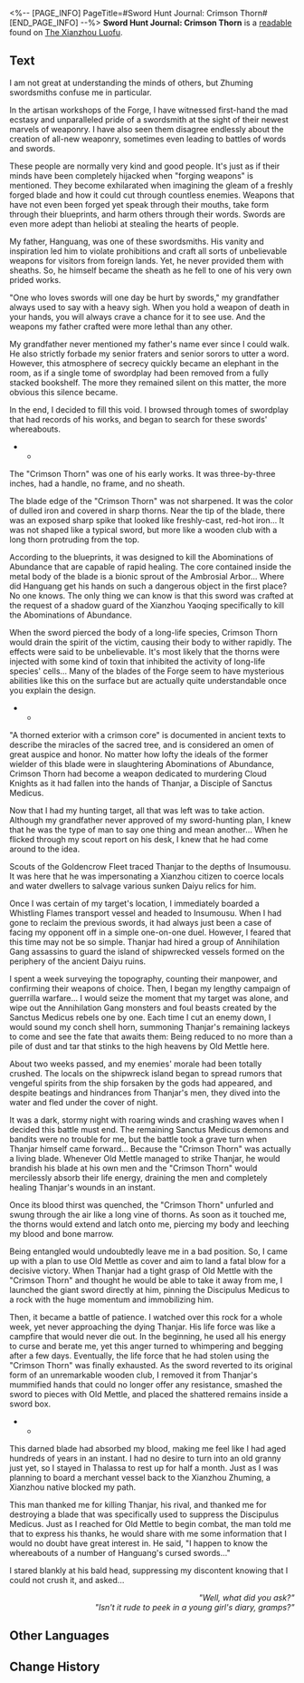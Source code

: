 <%-- [PAGE_INFO]
PageTitle=#Sword Hunt Journal: Crimson Thorn#
[END_PAGE_INFO] --%>
{{Readable Infobox
|id           = 387
|partIds      = 190682
|title        = 
|image        = Item Xianzhou Parchment.png
|world        = The Xianzhou Luofu
|parts        = 1
|author       = <!--to be added-->
|description  = Yunli's journal detailing her hunt for the cursed swords.
|part1        = Sword Hunt Journal: Crimson Thorn
|source1      = {{cx|Source missing}}
|characters   = Yaoshi
|factions     = Annihilation Gang
}}
'''Sword Hunt Journal: Crimson Thorn''' is a [[readable]] found on [[The Xianzhou Luofu]].
<!--
==Location==
{{Map Embed|<map name>|<marker id>}}
-->
==Text==
I am not great at understanding the minds of others, but Zhuming swordsmiths confuse me in particular.

In the artisan workshops of the Forge, I have witnessed first-hand the mad ecstasy and unparalleled pride of a swordsmith at the sight of their newest marvels of weaponry. I have also seen them disagree endlessly about the creation of all-new weaponry, sometimes even leading to battles of words and swords.

These people are normally very kind and good people. It's just as if their minds have been completely hijacked when "forging weapons" is mentioned. They become exhilarated when imagining the gleam of a freshly forged blade and how it could cut through countless enemies. Weapons that have not even been forged yet speak through their mouths, take form through their blueprints, and harm others through their words. Swords are even more adept than heliobi at stealing the hearts of people.

My father, Hanguang, was one of these swordsmiths. His vanity and inspiration led him to violate prohibitions and craft all sorts of unbelievable weapons for visitors from foreign lands. Yet, he never provided them with sheaths. So, he himself became the sheath as he fell to one of his very own prided works.

"One who loves swords will one day be hurt by swords," my grandfather always used to say with a heavy sigh. When you hold a weapon of death in your hands, you will always crave a chance for it to see use. And the weapons my father crafted were more lethal than any other.

My grandfather never mentioned my father's name ever since I could walk. He also strictly forbade my senior fraters and senior sorors to utter a word. However, this atmosphere of secrecy quickly became an elephant in the room, as if a single tome of swordplay had been removed from a fully stacked bookshelf. The more they remained silent on this matter, the more obvious this silence became.

In the end, I decided to fill this void. I browsed through tomes of swordplay that had records of his works, and began to search for these swords' whereabouts.

***

The "Crimson Thorn" was one of his early works. It was three-by-three inches, had a handle, no frame, and no sheath.

The blade edge of the "Crimson Thorn" was not sharpened. It was the color of dulled iron and covered in sharp thorns. Near the tip of the blade, there was an exposed sharp spike that looked like freshly-cast, red-hot iron... It was not shaped like a typical sword, but more like a wooden club with a long thorn protruding from the top.

According to the blueprints, it was designed to kill the Abominations of Abundance that are capable of rapid healing. The core contained inside the metal body of the blade is a bionic sprout of the Ambrosial Arbor... Where did Hanguang get his hands on such a dangerous object in the first place? No one knows. The only thing we can know is that this sword was crafted at the request of a shadow guard of the Xianzhou Yaoqing specifically to kill the Abominations of Abundance.

When the sword pierced the body of a long-life species, Crimson Thorn would drain the spirit of the victim, causing their body to wither rapidly. The effects were said to be unbelievable. It's most likely that the thorns were injected with some kind of toxin that inhibited the activity of long-life species' cells... Many of the blades of the Forge seem to have mysterious abilities like this on the surface but are actually quite understandable once you explain the design.

***

"A thorned exterior with a crimson core" is documented in ancient texts to describe the miracles of the sacred tree, and is considered an omen of great auspice and honor. No matter how lofty the ideals of the former wielder of this blade were in slaughtering Abominations of Abundance, Crimson Thorn had become a weapon dedicated to murdering Cloud Knights as it had fallen into the hands of Thanjar, a Disciple of Sanctus Medicus.

Now that I had my hunting target, all that was left was to take action. Although my grandfather never approved of my sword-hunting plan, I knew that he was the type of man to say one thing and mean another... When he flicked through my scout report on his desk, I knew that he had come around to the idea.

Scouts of the Goldencrow Fleet traced Thanjar to the depths of Insumousu. It was here that he was impersonating a Xianzhou citizen to coerce locals and water dwellers to salvage various sunken Daiyu relics for him.

Once I was certain of my target's location, I immediately boarded a Whistling Flames transport vessel and headed to Insumousu. When I had gone to reclaim the previous swords, it had always just been a case of facing my opponent off in a simple one-on-one duel. However, I feared that this time may not be so simple. Thanjar had hired a group of Annihilation Gang assassins to guard the island of shipwrecked vessels formed on the periphery of the ancient Daiyu ruins.

I spent a week surveying the topography, counting their manpower, and confirming their weapons of choice. Then, I began my lengthy campaign of guerrilla warfare... I would seize the moment that my target was alone, and wipe out the Annihilation Gang monsters and foul beasts created by the Sanctus Medicus rebels one by one. Each time I cut an enemy down, I would sound my conch shell horn, summoning Thanjar's remaining lackeys to come and see the fate that awaits them: Being reduced to no more than a pile of dust and tar that stinks to the high heavens by Old Mettle here.

About two weeks passed, and my enemies' morale had been totally crushed. The locals on the shipwreck island began to spread rumors that vengeful spirits from the ship forsaken by the gods had appeared, and despite beatings and hindrances from Thanjar's men, they dived into the water and fled under the cover of night.

It was a dark, stormy night with roaring winds and crashing waves when I decided this battle must end. The remaining Sanctus Medicus demons and bandits were no trouble for me, but the battle took a grave turn when Thanjar himself came forward... Because the "Crimson Thorn" was actually a living blade. Whenever Old Mettle managed to strike Thanjar, he would brandish his blade at his own men and the "Crimson Thorn" would mercilessly absorb their life energy, draining the men and completely healing Thanjar's wounds in an instant.

Once its blood thirst was quenched, the "Crimson Thorn" unfurled and swung through the air like a long vine of thorns. As soon as it touched me, the thorns would extend and latch onto me, piercing my body and leeching my blood and bone marrow.

Being entangled would undoubtedly leave me in a bad position. So, I came up with a plan to use Old Mettle as cover and aim to land a fatal blow for a decisive victory. When Thanjar had a tight grasp of Old Mettle with the "Crimson Thorn" and thought he would be able to take it away from me, I launched the giant sword directly at him, pinning the Discipulus Medicus to a rock with the huge momentum and immobilizing him.

Then, it became a battle of patience. I watched over this rock for a whole week, yet never approaching the dying Thanjar. His life force was like a campfire that would never die out. In the beginning, he used all his energy to curse and berate me, yet this anger turned to whimpering and begging after a few days. Eventually, the life force that he had stolen using the "Crimson Thorn" was finally exhausted. As the sword reverted to its original form of an unremarkable wooden club, I removed it from Thanjar's mummified hands that could no longer offer any resistance, smashed the sword to pieces with Old Mettle, and placed the shattered remains inside a sword box.

***

This darned blade had absorbed my blood, making me feel like I had aged hundreds of years in an instant. I had no desire to turn into an old granny just yet, so I stayed in Thalassa to rest up for half a month. Just as I was planning to board a merchant vessel back to the Xianzhou Zhuming, a Xianzhou native blocked my path.

This man thanked me for killing Thanjar, his rival, and thanked me for destroying a blade that was specifically used to suppress the Discipulus Medicus. Just as I reached for Old Mettle to begin combat, the man told me that to express his thanks, he would share with me some information that I would no doubt have great interest in. He said, "I happen to know the whereabouts of a number of Hanguang's cursed swords..."

I stared blankly at his bald head, suppressing my discontent knowing that I could not crush it, and asked...

<div align="right">''"Well, what did you ask?"''<br />
''"Isn't it rude to peek in a young girl's diary, gramps?"''</div>



<!--
==Trivia==
* 
-->
==Other Languages==
{{Other Languages
|en   = Sword Hunt Journal: Crimson Thorn
|zhs  = 猎剑日记：赤棘
|zht  = 獵劍日記：赤棘
|ja   = 猟剣日記：赤棘
|ko   = 마검 사냥 일기: 적극(赤棘)
|es   = Diario de un cazador de espadas: Espina Escarlata
|fr   = Journal de l'épée&nbsp;: Épine pourpre
|ru   = Охота за мечами: Алый Шип
|th   = ไดอารี่การล่าดาบ: หนามสีชาด
|vi   = Nhật Ký Săn Kiếm: Gai Đỏ
|de   = Schwertjagd-Tagebuch: Karminroter Stachel
|id   = Diari Berburu Pedang: Crimson Thorn
|pt   = Diário de Busca de Espadas: Espinho Carmesim
}}

==Change History==
{{Change History|2.4}}